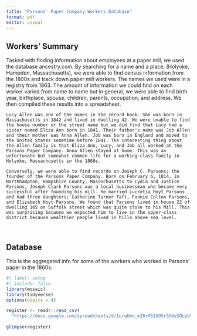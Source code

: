 ```yaml
---
title: "Parsons' Paper Company Workers Database"
format: pdf
editor: visual
---
```


## Workers' Summary

Tasked with finding information about employees at a paper mill, we used the database ancestry.com. By searching for a name and a place, (Holyoke, Hampden, Massachusetts), we were able to find census information from the 1800s and track down paper mill workers. The names we used were in a registry from 1863. The amount of information we could find on each worker varied from name to name but in general, we were able to find birth year, birthplace, spouse, children, parents, occupation, and address. We then compiled these results into a spreadsheet. 

	Lucy Allen was one of the names in the record book. She was born in Massachusetts in 1842 and lived in dwelling 42. We were unable to find the house number or the street name but we did find that Lucy had a sister named Eliza Ann born in 1841. Their father's name was Job Allen and their mother was Anna Allen. Job was born in England and moved to the United States sometime before 1841. The interesting thing about the Allen family is that Eliza Ann, Lucy, and Job all worked at the Parsons Paper Company. Anna Allen stayed at home. This was an unfortunate but somewhat common life for a working-class family in Holyoke, Massachusetts in the 1860s. 

	Conversely, we were able to find records on Joseph C. Parsons; the founder of the Parsons Paper Company. Born on February 6, 1814, in Northhampton, Hampshire County, Massachusetts to Lydia and Justice Parsons, Joseph Clark Parsons was a local businessman who became very successful after founding his mill. He married Lucretia Hoyt Parsons and had three daughters; Catherine Turner Taft, Fannie Colton Parsons, and Elizabeth Hoyt Parsons. We found that Parsons lived in house 22 of dwelling 165 on Suffolk street which was quite close to his Mill. This was surprising because we expected him to live in the upper-class district because wealthier people lived in hills above sea level. 

\

## Database

This is the aggregated info for some of the workers who worked in Parsons' paper in the 1860s:

```r
#| label: setup
#| include: false
library(mosaic)
library(tidyverse)
options(digits = 4)
```

```r
register <- readr::read_csv(
  "https://docs.google.com/spreadsheets/d/1urqUmn_mIRrHS15O5r5G6eSOLpbY2G2-X1pkkrzG3Fo/edit?usp=sharing") |>
  
glimpse(register)
```
